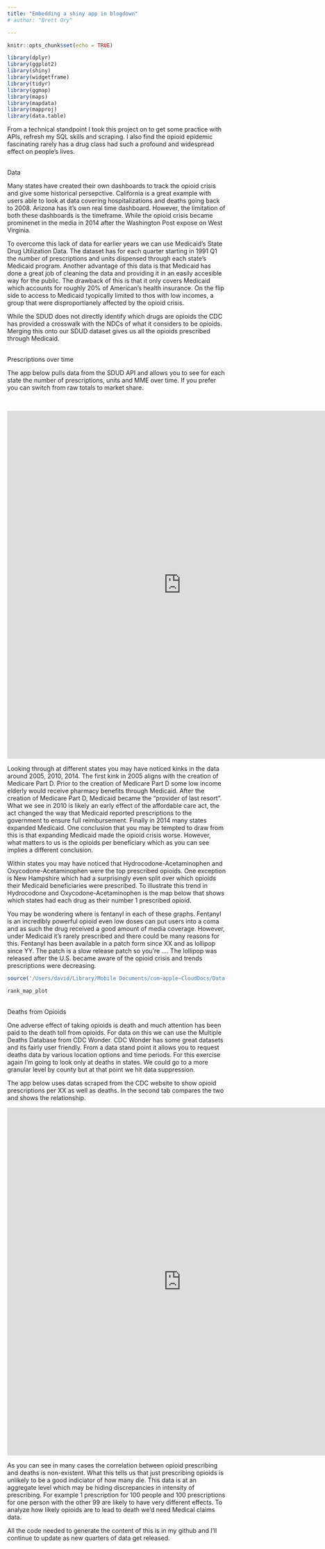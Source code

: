 ```yaml
---
title: "Embedding a shiny app in blogdown"
# author: "Brett Ory"

---
```


```r
knitr::opts_chunk$set(echo = TRUE)

library(dplyr)
library(ggplot2)
library(shiny)
library(widgetframe)
library(tidyr)
library(ggmap)
library(maps)
library(mapdata)
library(mapproj)
library(data.table)
```

From a technical standpoint I took this project on to get some practice with APIs, refresh my SQL skills and scraping. I also find the opioid epidemic fascinating rarely has a drug class had such a profound and widespread effect on people's lives.

<br> Data

Many states have created their own dashboards to track the opioid crisis and give some historical persepctive. California is a great example with users able to look at data covering hospitalizations and deaths going back to 2008. Arizona has it's own real time dashboard. However, the limitation of both these dashboards is the timeframe. While the opioid crisis became prominenet in the media in 2014 after the Washington Post expose on West Virginia. 

To overcome this lack of data for earlier years we can use Medicaid's State Drug Utilization Data. The dataset has for each quarter starting in 1991 Q1 the number of prescriptions and units dispensed through each state's Medicaid program. Another advantage of this data is that Medicaid has done a great job of cleaning the data and providing it in an easily accesible way for the public. The drawback of this is that it only covers Medicaid which accounts for roughly 20% of American's health insurance. On the flip side to access to Medicaid tyopically limited to thos with low incomes, a group that were disproportianely affected by the opioid crisis.

While the SDUD does not directly identify which drugs are opioids the CDC has provided a crosswalk with the NDCs of what it considers to be opioids. Merging this onto our SDUD dataset gives us all the opioids prescribed through Medicaid.

<br> Prescriptions over time

The app below pulls data from the SDUD API and allows you to see for each state the number of prescriptions, units and MME over time. If you prefer you can switch from raw totals to market share.

<br>

<iframe width="800" height="800" scrolling="no" frameborder="no"  src="https://davidby332.shinyapps.io/opioids_r/"> </iframe> 

Looking through at different states you may have noticed kinks in the data around 2005, 2010, 2014. The first kink in 2005 aligns with the creation of Medicare Part D. Prior to the creation of Medicare Part D some low income elderly would receive pharmacy benefits through Medicaid. After the creation of Medicare Part D, Medicaid became the "provider of last resort". What we see in 2010 is likely an early effect of the affordable care act, the act changed the way that Medicaid reported prescriptions to the government to ensure full reimbursement. Finally in 2014 many states expanded Medicaid. One conclusion that you may be tempted to draw from this is that expanding Medicaid made the opioid crisis worse. However, what matters to us is the opioids per beneficiary  which as you can see implies a different conclusion.

Within states you may have noticed that Hydrocodone-Acetaminophen and Oxycodone-Acetaminophen were the top prescribed opioids. One exception is New Hampshire which had a surprisingly even split over which opioids their Medicaid beneficiaries were prescribed. To illustrate this trend in Hydrocodone and Oxycodone-Acetaminophen is the map below that shows which states had each drug as  their number 1 prescribed opioid.

You may be wondering where is fentanyl in each of these graphs. Fentanyl is an incredibly powerful opioid even low doses can put  users into a coma and as such the drug received a good amount of media coverage. However, under Medicaid it's rarely prescribed and there could be many reasons for this. Fentanyl has been available in a patch form since XX and as lollipop since YY. The patch is a slow release patch so you're .... The lollipop was released after the U.S. became aware of the opioid crisis and trends prescriptions were decreasing.

```r
source('/Users/david/Library/Mobile Documents/com~apple~CloudDocs/Data science/opioids_R/opioids_SDUD/rank_maps.R', local = knitr::knit_global())
```

```r
rank_map_plot
```

<br> Deaths from Opioids

One adverse effect of taking opioids is death and much attention has been paid to the death toll from opioids. For data on this we can use the Multiple Deaths Database from CDC Wonder. CDC Wonder has some great datasets and its fairly user  friendly. From a data stand point it allows you to request deaths data by various location options and time  periods. For this exercise again I'm going to look only at deaths in states. We could go to a more granular level by county but at that point we hit data suppression.

The app below uses datas scraped from the CDC website to show opioid prescriptions per XX as well as deaths. In the second tab compares the two and shows the relationship.

<iframe width="800" height="800" scrolling="no" frameborder="no"  src="https://davidby332.shinyapps.io/opioids_cdc/"> </iframe> 

As you can see in many cases the correlation between opioid prescribing and deaths is non-existent. What this tells us that just prescribing opioids is unlikely to be a good indiciator of how many die. This data is at an aggregate level  which may be hiding discrepancies in intensity of prescribing. For example 1 prescription for 100 people and 100 prescriptions for one person with the other 99 are likely to have very different effects. To analyze how likely opioids are to lead to death we'd need Medical claims data.

All the code needed to generate the content of this is in my github and I'll continue to update as new quarters of data get released.
